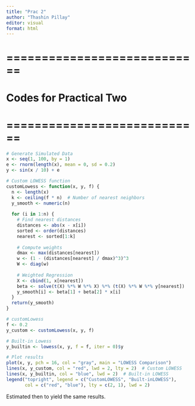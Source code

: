 ---
title: "Prac 2"
author: "Thashin Pillay"
editor: visual
format: html
---

# ============================

# Codes for Practical Two

# ============================

```{r}
# Generate Simulated Data
x <- seq(1, 100, by = 1)
e <- rnorm(length(x), mean = 0, sd = 0.2)
y <- sin(x / 10) + e

# Custom LOWESS function
customLowess <- function(x, y, f) {
  n <- length(x)
  k <- ceiling(f * n)  # Number of nearest neighbors
  y_smooth <- numeric(n)
  
  for (i in 1:n) {
    # Find nearest distances
    distances <- abs(x - x[i])
    sorted <- order(distances)
    nearest <- sorted[1:k]
    
    # Compute weights 
    dmax <- max(distances[nearest])
    w <- (1 - (distances[nearest] / dmax)^3)^3
    W <- diag(w)
    
    # Weighted Regression
    X <- cbind(1, x[nearest])
    beta <- solve(t(X) %*% W %*% X) %*% (t(X) %*% W %*% y[nearest])
    y_smooth[i] <- beta[1] + beta[2] * x[i]
  }
  return(y_smooth)
}

# customLowess
f <- 0.2  
y_custom <- customLowess(x, y, f)

# Built-in Lowess
y_builtin <- lowess(x, y, f = f, iter = 0)$y

# Plot results
plot(x, y, pch = 16, col = "gray", main = "LOWESS Comparison")
lines(x, y_custom, col = "red", lwd = 2, lty = 2)  # Custom LOWESS
lines(x, y_builtin, col = "blue", lwd = 2)  # Built-in LOWESS
legend("topright", legend = c("CustomLOWESS", "Built-inLOWESS"), 
       col = c("red", "blue"), lty = c(2, 1), lwd = 2)
```

Estimated then to yield the same results.
